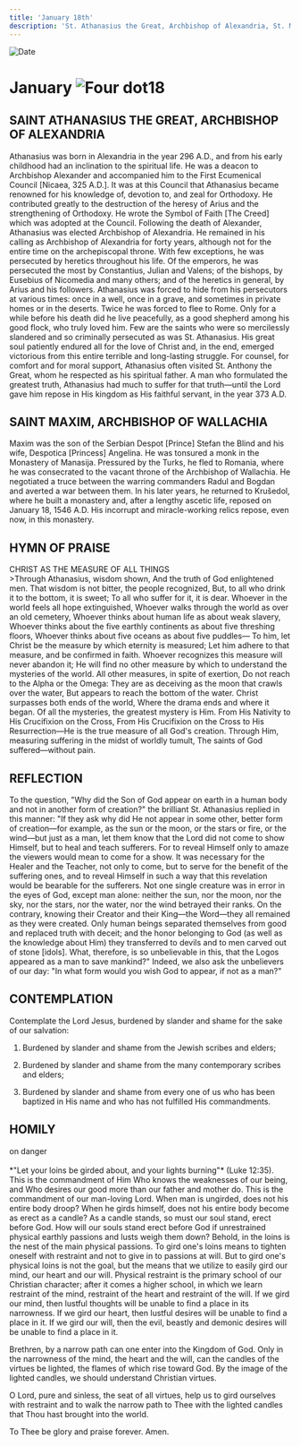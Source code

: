 ```yaml
---
title: 'January 18th'
description: 'St. Athanasius the Great, Archbishop of Alexandria, St. Maxim, Archbishop of Wallachia'
---
```


<RunningHead />
<Image src="/title-imprint.png" height={68} width={50} alt="Date" className="title-imprint"/>

# <div id="date">January <Image className="four-dot" src="/four-dot.png" height={15} width={15} alt="Four dot" />18</div>

## SAINT ATHANASIUS THE GREAT, ARCHBISHOP OF ALEXANDRIA

Athanasius was born in Alexandria in the year 296 A.D., and from his early childhood had an inclination to the spiritual life. He was a deacon to Archbishop Alexander and accompanied him to the First Ecumenical Council [Nicaea, 325 A.D.]. It was at this Council that Athanasius became renowned for his knowledge of, devotion to, and zeal for Orthodoxy. He contributed greatly to the destruction of the heresy of Arius and the strengthening of Orthodoxy. He wrote the Symbol of Faith [The Creed] which was adopted at the Council. Following the death of Alexander, Athanasius was elected Archbishop of Alexandria. He remained in his calling as Archbishop of Alexandria for forty years, although not for the entire time on the archepiscopal throne. With few exceptions, he was persecuted by heretics throughout his life. Of the emperors, he was persecuted the most by Constantius, Julian and Valens; of the bishops, by Eusebius of Nicomedia and many others; and of the heretics in general, by Arius and his followers. Athanasius was forced to hide from his persecutors at various times: once in a well, once in a grave, and sometimes in private homes or in the deserts. Twice he was forced to flee to Rome. Only for a while before his death did he live peacefully, as a good shepherd among his good flock, who truly loved him. Few are the saints who were so mercilessly slandered and so criminally persecuted as was St. Athanasius. His great soul patiently endured all for the love of Christ and, in the end, emerged victorious from this entire terrible and long-lasting struggle. For counsel, for comfort and for moral support, Athanasius often visited St. Anthony the Great, whom he respected as his spiritual father. A man who formulated the greatest truth, Athanasius had much to suffer for that truth—until the Lord gave him repose in His kingdom as His faithful servant, in the year 373 A.D.

## SAINT MAXIM, ARCHBISHOP OF WALLACHIA

Maxim was the son of the Serbian Despot [Prince] Stefan the Blind and his wife, Despotica [Princess] Angelina. He was tonsured a monk in the Monastery of Manasija. Pressured by the Turks, he fled to Romania, where he was consecrated to the vacant throne of the Archbishop of Wallachia. He negotiated a truce between the warring commanders Radul and Bogdan and averted a war between them. In his later years, he returned to Krušedol, where he built a monastery and, after a lengthy ascetic life, reposed on January 18, 1546 A.D. His incorrupt and miracle-working relics repose, even now, in this monastery.


## HYMN OF PRAISE
<div style={{textAlign:'center', color:'crimson', fontWeight:'bold'}}>
CHRIST AS THE MEASURE OF ALL THINGS
</div>
>Through Athanasius, wisdom shown,  
And the truth of God enlightened men.  
That wisdom is not bitter, the people recognized,  
But, to all who drink it to the bottom, it is sweet;  
To all who suffer for it, it is dear.  
Whoever in the world feels all hope extinguished,  
Whoever walks through the world as over an old cemetery,  
Whoever thinks about human life as about weak slavery,  
Whoever thinks about the five earthly continents as about five threshing floors,  
Whoever thinks about five oceans as about five puddles—  
To him, let Christ be the measure by which eternity is measured;  
Let him adhere to that measure, and be confirmed in faith.  
Whoever recognizes this measure will never abandon it;  
He will find no other measure by which to understand the mysteries of the world.  
All other measures, in spite of exertion,  
Do not reach to the Alpha or the Omega:  
They are as deceiving as the moon that crawls over the water,  
But appears to reach the bottom of the water.  
Christ surpasses both ends of the world,  
Where the drama ends and where it began.  
Of all the mysteries, the greatest mystery is Him.  
From His Nativity to His Crucifixion on the Cross,  
From His Crucifixion on the Cross to His Resurrection—He is the  
true measure of all God's creation.  
Through Him, measuring suffering in the midst of worldly tumult,  
The saints of God suffered—without pain.  


## REFLECTION

To the question, "Why did the Son of God appear on earth in a human body and not in another form of creation?" the brilliant St. Athanasius replied in this manner: "If they ask why did He not appear in some other, better form of creation—for example, as the sun or the moon, or the stars or fire, or the wind—but just as a man, let them know that the Lord did not come to show Himself, but to heal and teach sufferers. For to reveal Himself only to amaze the viewers would mean to come for a show. It was necessary for the Healer and the Teacher, not only to come, but to serve for the benefit of the suffering ones, and to reveal Himself in such a way that this revelation would be bearable for the sufferers. Not one single creature was in error in the eyes of God, except man alone: neither the sun, nor the moon, nor the sky, nor the stars, nor the water, nor the wind betrayed their ranks. On the contrary, knowing their Creator and their King—the Word—they all remained as they were created. Only human beings separated themselves from good and replaced truth with deceit; and the honor belonging to God (as well as the knowledge about Him) they transferred to devils and to men carved out of stone [idols]. What, therefore, is so unbelievable in this, that the Logos appeared as a man to save mankind?" Indeed, we also ask the unbelievers of our day: "In what form would you wish God to appear, if not as a man?"


## CONTEMPLATION

Contemplate the Lord Jesus, burdened by slander and shame for the sake of our salvation:

1. Burdened by slander and shame from the Jewish scribes and elders;

2. Burdened by slander and shame from the many contemporary scribes and elders;

3. Burdened by slander and shame from every one of us who has been baptized in His name and who has not fulfilled His commandments.


## HOMILY
<div style={{textAlign:'center', color:'crimson', fontWeight:'bold'}}>
on danger
</div><br /><div style={{textAlign:'right'}}>
*"Let your loins be girded about, and your lights burning"* (Luke 12:35).
</div>
This is the commandment of Him Who knows the weaknesses of our being, and Who desires our good more than our father and mother do. This is the commandment of our man-loving Lord. When man is ungirded, does not his entire body droop? When he girds himself, does not his entire body become as erect as a candle? As a candle stands, so must our soul stand, erect before God. How will our souls stand erect before God if unrestrained physical earthly passions and lusts weigh them down? Behold, in the loins is the nest of the main physical passions. To gird one's loins means to tighten oneself with restraint and not to give in to passions at will. But to gird one's physical loins is not the goal, but the means that we utilize to easily gird our mind, our heart and our will. Physical restraint is the primary school of our Christian character; after it comes a higher school, in which we learn restraint of the mind, restraint of the heart and restraint of the will. If we gird our mind, then lustful thoughts will be unable to find a place in its narrowness. If we gird our heart, then lustful desires will be unable to find a place in it. If we gird our will, then the evil, beastly and demonic desires will be unable to find a place in it.

Brethren, by a narrow path can one enter into the Kingdom of God. Only in the narrowness of the mind, the heart and the will, can the candles of the virtues be lighted, the flames of which rise toward God. By the image of the lighted candles, we should understand Christian virtues.

O Lord, pure and sinless, the seat of all virtues, help us to gird ourselves with restraint and to walk the narrow path to Thee with the lighted candles that Thou hast brought into the world.

To Thee be glory and praise forever. Amen.